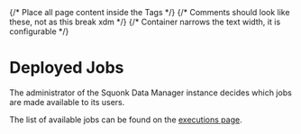 
<Head>
  <title>Data Manager User Documentation - Description of deployed jobs</title>
</Head>

<Layout>
{/* Place all page content inside the <Layout /> Tags */}
{/* Comments should look like these, not <!-- --> as this break xdm */}
{/* Container narrows the text width, it is configurable */}
<Container>

# Deployed Jobs

The administrator of the Squonk Data Manager instance decides which jobs are made available to its users.

The list of available jobs can be found on the [executions page](/executions).


</Container>
</Layout>
